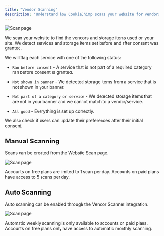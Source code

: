 ```yaml
---
title: "Vendor Scanning"
description: "Understand how CookieChimp scans your website for vendors."
---
```


<img src="/images/scan/scan.png" alt="Scan page" />

We scan your website to find the vendors and storage items used on your site.
We detect services and storage items set before and after consent was granted.

We will flag each service with one of the following status:

- `Ran before consent` - A service that is not part of a required category ran before consent is granted.

- `Not shown in banner` - We detected storage items from a service that is not shown in your banner.

- `Not part of a category or service` - We detected storage items that are not in your banner and we cannot match to a vendor/service.

- `All good` - Everything is set up correctly.

We also check if users can update their preferences after their initial consent.

## Manual Scanning

Scans can be created from the Website Scan page.

<img src="/images/scan/scans.png" alt="Scan page" />

Accounts on free plans are limited to 1 scan per day.
Accounts on paid plans have access to 5 scans per day.

## Auto Scanning

Auto scanning can be enabled through the Vendor Scanner integration.

<img src="/images/scan/vendor-scanner.png" alt="Scan page" />

Automatic weekly scanning is only available to accounts on paid plans.
Accounts on free plans only have access to automatic monthly scanning.
